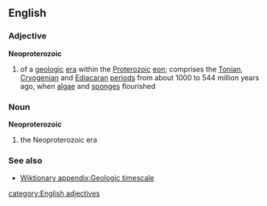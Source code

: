 ==English==
===Adjective===
{{wikipedia}}
'''Neoproterozoic'''
#{{geology}} of a [[geologic]] [[era]] within the [[Proterozoic]] [[eon]]; comprises the [[Tonian]], [[Cryogenian]] and [[Ediacaran]] [[period]]s from about 1000 to 544 million years ago, when [[algae]] and [[sponge]]s flourished
===Noun===
'''Neoproterozoic'''
#{{geology}} the Neoproterozoic era
===See also===
*[[Wiktionary appendix:Geologic timescale]]
[[category:English adjectives]]